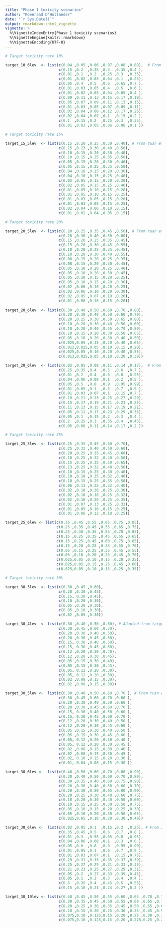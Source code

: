 ```yaml
---
title: "Phase 1 toxicity scenarios"
author: "Koenraad D'Hollander"
date: "`r Sys.Date()`"
output: rmarkdown::html_vignette
vignette: >
  %\VignetteIndexEntry{Phase 1 toxicity scenarios}
  %\VignetteEngine{knitr::rmarkdown}
  %\VignetteEncoding{UTF-8}
---
```


```r

# Target toxicity rate 10%

target_10_6lev  <- list(c(0.04 ,0.05 ,0.06 ,0.07 ,0.08 ,0.09),  # From Ji & Wang. J Clin Oncol 31:1785-1791
                        c(0.15 ,0.2  ,0.25 ,0.3  ,0.35 ,0.4 ),
                        c(0.01 ,0.1  ,0.2  ,0.25 ,0.3  ,0.35),
                        c(0.01 ,0.02 ,0.03 ,0.04 ,0.1  ,0.25),
                        c(0.05 ,0.4  ,0.5  ,0.6  ,0.65 ,0.7 ),
                        c(0.01 ,0.03 ,0.05 ,0.4  ,0.5  ,0.6 ),
                        c(0.01 ,0.02 ,0.03 ,0.04 ,0.05 ,0.4 ),
                        c(0.09 ,0.11 ,0.13 ,0.15 ,0.17 ,0.19),
                        c(0.05 ,0.07 ,0.09 ,0.11 ,0.13 ,0.15),
                        c(0.01 ,0.03 ,0.05 ,0.07 ,0.09 ,0.11),
                        c(0.02 ,0.04 ,0.08 ,0.12 ,0.17 ,0.25),
                        c(0.02 ,0.04 ,0.07 ,0.1  ,0.15 ,0.2 ),
                        c(0.1  ,0.15 ,0.2  ,0.25 ,0.3  ,0.35),
                        c(0.01 ,0.03 ,0.05 ,0.06 ,0.08 ,0.1 ))

# Target toxicity rate 15%

target_15_5lev  <- list(c(0.15 ,0.20 ,0.25 ,0.30 ,0.40), # From Yuan et al. Clin Cancer Res;22:4291-301
                        c(0.15 ,0.23 ,0.30 ,0.40 ,0.50),
                        c(0.10 ,0.15 ,0.20 ,0.30 ,0.40),
                        c(0.10 ,0.15 ,0.25 ,0.35 ,0.50),
                        c(0.05 ,0.15 ,0.20 ,0.30 ,0.40),
                        c(0.05 ,0.15 ,0.25 ,0.35 ,0.50),
                        c(0.04 ,0.10 ,0.15 ,0.20 ,0.30),
                        c(0.04 ,0.10 ,0.15 ,0.25 ,0.40),
                        c(0.02 ,0.05 ,0.15 ,0.20 ,0.30),
                        c(0.02 ,0.05 ,0.15 ,0.25 ,0.40),
                        c(0.01 ,0.05 ,0.10 ,0.15 ,0.20),
                        c(0.01 ,0.05 ,0.10 ,0.15 ,0.25),
                        c(0.01 ,0.03 ,0.05 ,0.15 ,0.20),
                        c(0.01 ,0.03 ,0.05 ,0.15 ,0.25),
                        c(0.02 ,0.04 ,0.06 ,0.10 ,0.15),
                        c(0.01 ,0.02 ,0.04 ,0.05 ,0.15))

# Target toxicity rate 20%

target_20_5lev  <- list(c(0.20 ,0.25 ,0.35 ,0.45 ,0.50), # From Yuan et al. Clin Cancer Res;22:4291-301
                        c(0.20 ,0.30 ,0.40 ,0.50 ,0.60),
                        c(0.15 ,0.20 ,0.25 ,0.35 ,0.45),
                        c(0.15 ,0.20 ,0.30 ,0.45 ,0.55),
                        c(0.10 ,0.20 ,0.25 ,0.35 ,0.45),
                        c(0.10 ,0.20 ,0.30 ,0.40 ,0.55),
                        c(0.08 ,0.15 ,0.20 ,0.25 ,0.35),
                        c(0.08 ,0.15 ,0.20 ,0.30 ,0.45),
                        c(0.05 ,0.10 ,0.20 ,0.25 ,0.40),
                        c(0.05 ,0.10 ,0.20 ,0.30 ,0.45),
                        c(0.05 ,0.10 ,0.15 ,0.20 ,0.25),
                        c(0.05 ,0.10 ,0.15 ,0.20 ,0.30),
                        c(0.02 ,0.06 ,0.10 ,0.20 ,0.25),
                        c(0.02 ,0.06 ,0.10 ,0.20 ,0.30),
                        c(0.02 ,0.05 ,0.07 ,0.10 ,0.20),
                        c(0.01 ,0.06 ,0.10 ,0.15 ,0.20))
                        
target_20_6lev  <- list(c(0.30 ,0.40 ,0.50 ,0.60 ,0.70 ,0.80),
                        c(0.20 ,0.30 ,0.40 ,0.50 ,0.60 ,0.70),
                        c(0.20 ,0.25 ,0.30 ,0.50 ,0.65 ,0.80),
                        c(0.10 ,0.20 ,0.30 ,0.40 ,0.50 ,0.60),
                        c(0.10 ,0.20 ,0.40 ,0.55 ,0.70 ,0.80),
                        c(0.10 ,0.15 ,0.20 ,0.30 ,0.50 ,0.65),
                        c(0.05 ,0.10 ,0.20 ,0.30 ,0.40 ,0.50),
                        c(0.025,0.05 ,0.15 ,0.20 ,0.40 ,0.65),
                        c(0.013,0.025,0.05 ,0.10 ,0.15 ,0.20),
                        c(0.025,0.05 ,0.10 ,0.20 ,0.40 ,0.55),
                        c(0.013,0.025,0.05 ,0.10 ,0.20 ,0.30))

target_20_6lev  <- list(c(0.02 ,0.05 ,0.08 ,0.11 ,0.14 ,0.17),  # From Ji & Wang. J Clin Oncol 31:1785-1791
                        c(0.25 ,0.35 ,0.4  ,0.5  ,0.6  ,0.7 ),
                        c(0.01 ,0.2  ,0.4  ,0.6  ,0.8  ,0.95),
                        c(0.04 ,0.06 ,0.08 ,0.1  ,0.2  ,0.5 ),
                        c(0.05 ,0.5  ,0.8  ,0.9  ,0.95 ,0.99),
                        c(0.01 ,0.05 ,0.1  ,0.5  ,0.7  ,0.9 ),
                        c(0.01 ,0.03 ,0.07 ,0.1  ,0.15 ,0.7 ),
                        c(0.19 ,0.21 ,0.23 ,0.25 ,0.27 ,0.29),
                        c(0.15 ,0.17 ,0.19 ,0.21 ,0.23 ,0.25),
                        c(0.11 ,0.13 ,0.15 ,0.17 ,0.19 ,0.21),
                        c(0.05 ,0.11 ,0.17 ,0.23 ,0.29 ,0.35),
                        c(0.05 ,0.1  ,0.15 ,0.2  ,0.3  ,0.4 ),
                        c(0.2  ,0.25 ,0.3  ,0.35 ,0.4  ,0.45),
                        c(0.05 ,0.08 ,0.11 ,0.14 ,0.17 ,0.2 ))

# Target toxicity rate 25%

target_25_5lev  <- list(c(0.25 ,0.35 ,0.45 ,0.60 ,0.70),
                        c(0.25 ,0.32 ,0.40 ,0.50 ,0.60),
                        c(0.20 ,0.25 ,0.35 ,0.45 ,0.60),
                        c(0.18 ,0.25 ,0.32 ,0.40 ,0.50),
                        c(0.15 ,0.25 ,0.35 ,0.50 ,0.65),
                        c(0.13 ,0.25 ,0.32 ,0.40 ,0.50),
                        c(0.10 ,0.15 ,0.25 ,0.30 ,0.40),
                        c(0.10 ,0.18 ,0.25 ,0.32 ,0.40),
                        c(0.10 ,0.15 ,0.25 ,0.35 ,0.50),
                        c(0.06 ,0.13 ,0.25 ,0.32 ,0.40),
                        c(0.02 ,0.10 ,0.20 ,0.25 ,0.30),
                        c(0.02 ,0.10 ,0.18 ,0.25 ,0.32),
                        c(0.02 ,0.10 ,0.20 ,0.25 ,0.35),
                        c(0.01 ,0.07 ,0.13 ,0.25 ,0.32),
                        c(0.01 ,0.05 ,0.10 ,0.15 ,0.25),
                        c(0.01 ,0.06 ,0.12 ,0.18 ,0.25))

target_25_6lev <- list(c(0.35 ,0.45 ,0.55 ,0.65 ,0.75 ,0.85),
                       c(0.25 ,0.35 ,0.45 ,0.55 ,0.65 ,0.75),
                       c(0.25 ,0.30 ,0.35 ,0.55 ,0.70 ,0.85),
                       c(0.15 ,0.25 ,0.35 ,0.45 ,0.55 ,0.65),
                       c(0.15 ,0.25 ,0.45 ,0.60 ,0.75 ,0.85),
                       c(0.15 ,0.20 ,0.25 ,0.35 ,0.55 ,0.70),
                       c(0.05 ,0.15 ,0.25 ,0.35 ,0.45 ,0.55),
                       c(0.05 ,0.10 ,0.20 ,0.25 ,0.45 ,0.70),
                       c(0.025,0.05 ,0.10 ,0.15 ,0.20 ,0.25),
                       c(0.025,0.05 ,0.15 ,0.25 ,0.45 ,0.60),
                       c(0.025,0.05 ,0.10 ,0.15 ,0.25 ,0.35))

# Target toxicity rate 30%

target_30_3lev  <- list(c(0.30 ,0.45 ,0.60),
                        c(0.20 ,0.30 ,0.45),
                        c(0.15, 0.30 ,0.45),
                        c(0.10 ,0.20 ,0.30),
                        c(0.05 ,0.20 ,0.30),
                        c(0.05 ,0.10 ,0.30),
                        c(0.02 ,0.05 ,0.30))

target_30_4lev  <- list(c(0.30 ,0.40 ,0.50 ,0.60), # Adapted from target_30_5lev
                        c(0.30 ,0.45 ,0.60 ,0.70),
                        c(0.20 ,0.30 ,0.40 ,0.50),
                        c(0.20 ,0.30 ,0.45 ,0.60),
                        c(0.15, 0.30 ,0.40 ,0.50),
                        c(0.15, 0.30 ,0.45 ,0.60),
                        c(0.12 ,0.20 ,0.30 ,0.40),
                        c(0.12 ,0.20 ,0.30 ,0.45),
                        c(0.05 ,0.15 ,0.30 ,0.40),
                        c(0.05 ,0.15 ,0.30 ,0.45),
                        c(0.05, 0.12 ,0.20 ,0.30),
                        c(0.05, 0.12 ,0.20 ,0.30),
                        c(0.02 ,0.08 ,0.15 ,0.30),
                        c(0.02 ,0.08 ,0.15 ,0.30))

target_30_5lev <-  list(c(0.30 ,0.40 ,0.50 ,0.60 ,0.70 ), # From Yuan et al. Clin Cancer Res;22:4291-301
                        c(0.30 ,0.45 ,0.60 ,0.70 ,0.80 ),
                        c(0.20 ,0.30 ,0.40 ,0.50 ,0.60 ),
                        c(0.20 ,0.30 ,0.45 ,0.60 ,0.70 ),
                        c(0.15, 0.30 ,0.40 ,0.50 ,0.60 ),
                        c(0.15, 0.30 ,0.45 ,0.60 ,0.70 ),
                        c(0.12 ,0.20 ,0.30 ,0.40 ,0.50 ),
                        c(0.12 ,0.20 ,0.30 ,0.45 ,0.60 ),
                        c(0.05 ,0.15 ,0.30 ,0.40 ,0.50 ),
                        c(0.05 ,0.15 ,0.30 ,0.45 ,0.60 ),
                        c(0.05, 0.12 ,0.20 ,0.30 ,0.40 ),
                        c(0.05, 0.12 ,0.20 ,0.30 ,0.45 ),
                        c(0.02 ,0.08 ,0.15 ,0.30 ,0.40 ),
                        c(0.02 ,0.08 ,0.15 ,0.30 ,0.45 ),
                        c(0.02, 0.10 ,0.15 ,0.20 ,0.30 ),
                        c(0.01, 0.04 ,0.08 ,0.15 ,0.30 ))

target_30_6lev <-  list(c(0.40 ,0.50 ,0.60 ,0.70 ,0.80 ,0.90),
                        c(0.30 ,0.40 ,0.50 ,0.60 ,0.70 ,0.80),
                        c(0.30 ,0.35 ,0.40 ,0.60 ,0.75 ,0.90),
                        c(0.20 ,0.30 ,0.40 ,0.50 ,0.60 ,0.70),
                        c(0.20 ,0.30 ,0.50 ,0.65 ,0.80 ,0.90),
                        c(0.20 ,0.25 ,0.30 ,0.40 ,0.60 ,0.75),
                        c(0.10 ,0.20 ,0.30 ,0.40 ,0.50 ,0.60),
                        c(0.10 ,0.15 ,0.25 ,0.30 ,0.50 ,0.75),
                        c(0.05 ,0.10 ,0.15 ,0.20 ,0.25 ,0.30),
                        c(0.05 ,0.10 ,0.20 ,0.30 ,0.50 ,0.65),
                        c(0.025,0.05 ,0.10 ,0.20 ,0.30 ,0.40))

target_30_6lev <-  list(c(0.02 ,0.05 ,0.1  ,0.15 ,0.2  ,0.25), # From Ji & Wang. J Clin Oncol 31:1785-1791.
                        c(0.35 ,0.45 ,0.5  ,0.6  ,0.7  ,0.8 ),
                        c(0.01 ,0.3  ,0.55 ,0.65 ,0.8  ,0.95),
                        c(0.04 ,0.06 ,0.08 ,0.1  ,0.3  ,0.6 ),
                        c(0.05 ,0.6  ,0.8  ,0.9  ,0.95 ,0.99),
                        c(0.01 ,0.05 ,0.1  ,0.6  ,0.7  ,0.9 ),
                        c(0.01 ,0.03 ,0.07 ,0.1  ,0.15 ,0.75),
                        c(0.29 ,0.31 ,0.33 ,0.35 ,0.37 ,0.39),
                        c(0.25 ,0.27 ,0.29 ,0.31 ,0.33 ,0.35),
                        c(0.21 ,0.23 ,0.25 ,0.27 ,0.29 ,0.31),
                        c(0.05 ,0.2  ,0.27 ,0.33 ,0.39 ,0.45),
                        c(0.05 ,0.1  ,0.2  ,0.3  ,0.4  ,0.4 ),
                        c(0.3  ,0.35 ,0.4  ,0.45 ,0.5  ,0.55),
                        c(0.15 ,0.18 ,0.21 ,0.24 ,0.27 ,0.3 ))

target_30_10lev <- list(c(0.40 ,0.45 ,0.50 ,0.55 ,0.60 ,0.65 ,0.70 ,0.75 ,0.80 ,0.85),
                        c(0.30 ,0.35 ,0.45 ,0.50 ,0.55 ,0.60 ,0.65 ,0.70 ,0.75 ,0.80),
                        c(0.20 ,0.25 ,0.30 ,0.35 ,0.45 ,0.50 ,0.55 ,0.60 ,0.65 ,0.70),
                        c(0.10 ,0.15 ,0.20 ,0.25 ,0.30 ,0.35 ,0.45 ,0.50 ,0.55 ,0.60),
                        c(0.075,0.10 ,0.125,0.15 ,0.20 ,0.25 ,0.30 ,0.35 ,0.45 ,0.50),
                        c(0.075,0.10 ,0.125,0.15 ,0.20 ,0.225,0.25 ,0.275,0.30 ,0.35))
```